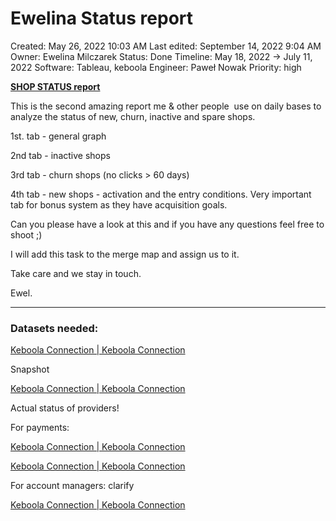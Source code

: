 # Ewelina Status report

Created: May 26, 2022 10:03 AM
Last edited: September 14, 2022 9:04 AM
Owner: Ewelina Milczarek
Status: Done
Timeline: May 18, 2022 → July 11, 2022
Software: Tableau, keboola
Engineer: Paweł Nowak
Priority: high

[**SHOP STATUS report**](https://datastudio.google.com/u/0/reporting/1dc270db-d5cd-496e-a242-dfd9db96edbf/page/9fW0B)

This is the second amazing report me & other people  use on daily bases to analyze the status of new, churn, inactive and spare shops.

1st. tab - general graph

2nd tab - inactive shops

3rd tab - churn shops (no clicks > 60 days)

4th tab - new shops - activation and the entry conditions. Very important tab for bonus system as they have acquisition goals.

Can you please have a look at this and if you have any questions feel free to shoot ;)

I will add this task to the merge map and assign us to it.

Take care and we stay in touch.

Ewel.

---

### Datasets needed:

[Keboola Connection | Keboola Connection](https://connection.keboola.com/admin/projects/1828/storage/in.c-main_proc/data_provider_daily_snapshot_2_0#data-sample)

Snapshot

[Keboola Connection | Keboola Connection](https://connection.keboola.com/admin/projects/1828/storage/in.c-main/data_provider#data-sample)

Actual status of providers!

For payments:

[Keboola Connection | Keboola Connection](https://connection.keboola.com/admin/projects/1828/storage/in.c-main_proc/merchants_last_failed_payments#data-sample)

[Keboola Connection | Keboola Connection](https://connection.keboola.com/admin/projects/1828/transformations/bucket/216755000/transformation/684813569)

For account managers: clarify

[Keboola Connection | Keboola Connection](https://connection.keboola.com/admin/projects/1828/storage/in.c-main/glami_user#data-sample)